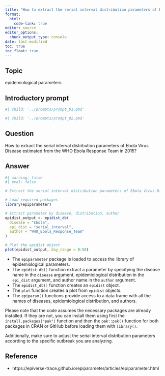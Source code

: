 ```yaml
---
title: "How to extract the serial interval distribution parameters of Ebola Virus Disease?"
format: 
  html:
    code-link: true
editor: source
editor_options: 
  chunk_output_type: console
date: last-modified
toc: true
toc_float: true
---
```


## Topic

epidemiological parameters

## Introductory prompt

```r
#| child: '../prompts/prompt_01.qmd'
```

```r
#| child: '../prompts/prompt_02.qmd'
```

## Question 

How to extract the serial interval distribution parameters of Ebola Virus Disease estimated from the WHO Ebola Response Team in 2015?

## Answer

```r
#| warning: false
#| eval: false

# Extract the serial interval distribution parameters of Ebola Virus Disease estimated from the WHO Ebola Response Team in 2015

# Load required packages
library(epiparameter)

# Extract parameter by disease, distribution, author
epidist_output <- epidist_db(
  disease = "Ebola",
  epi_dist = "serial_interval",
  author = "WHO_Ebola_Response_Team"
)

# Plot the epidist object
plot(epidist_output, day_range = 0:50)
```

- The `epiparameter` package is loaded to access the library of epidemiological parameters.
- The `epidist_db()` function extract a parameter by specifying the disease name in the `disease` argument, epidemiological distribution in the `epi_dist` argument, and author name in the `author` argument.
- The `epidist_db()` function creates an `epidist` object.
- The `plot` function creates a plot from `epidist` objects. 
- The `epiparam()` functions provide access to a data frame with all the names of diseases, epidemiological distribution, and authors.

Please note that the code assumes the necessary packages are already installed. If they are not, you can install them using first the `install.packages("pak")` function and then the `pak::pak()` function for both packages in CRAN or GitHub before loading them with `library()`. 

Additionally, make sure to adjust the serial interval distribution parameters according to the specific outbreak you are analyzing.

## Reference

- https://epiverse-trace.github.io/epiparameter/articles/epiparameter.html
